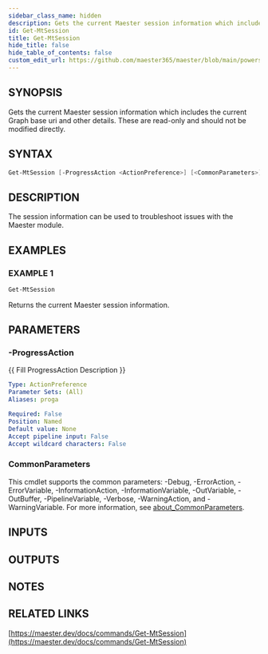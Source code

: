 ```yaml
---
sidebar_class_name: hidden
description: Gets the current Maester session information which includes the current Graph base uri and other details.
id: Get-MtSession
title: Get-MtSession
hide_title: false
hide_table_of_contents: false
custom_edit_url: https://github.com/maester365/maester/blob/main/powershell/public/Get-MtSession.ps1
---
```


## SYNOPSIS

Gets the current Maester session information which includes the current Graph base uri and other details.
These are read-only and should not be modified directly.

## SYNTAX

```powershell
Get-MtSession [-ProgressAction <ActionPreference>] [<CommonParameters>]
```

## DESCRIPTION

The session information can be used to troubleshoot issues with the Maester module.

## EXAMPLES

### EXAMPLE 1

```powershell
Get-MtSession
```

Returns the current Maester session information.

## PARAMETERS

### -ProgressAction

\{\{ Fill ProgressAction Description \}\}

```yaml
Type: ActionPreference
Parameter Sets: (All)
Aliases: proga

Required: False
Position: Named
Default value: None
Accept pipeline input: False
Accept wildcard characters: False
```

### CommonParameters

This cmdlet supports the common parameters: -Debug, -ErrorAction, -ErrorVariable, -InformationAction, -InformationVariable, -OutVariable, -OutBuffer, -PipelineVariable, -Verbose, -WarningAction, and -WarningVariable. For more information, see [about_CommonParameters](http://go.microsoft.com/fwlink/?LinkID=113216).

## INPUTS

## OUTPUTS

## NOTES

## RELATED LINKS

[https://maester.dev/docs/commands/Get-MtSession](https://maester.dev/docs/commands/Get-MtSession)
